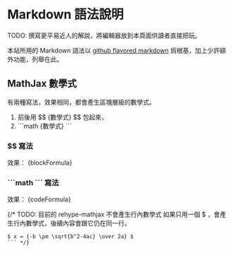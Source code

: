 
# Markdown 語法說明

TODO: 撰寫更平易近人的解說，將編輯器放到本頁面供讀者直接把玩。

本站所用的 Markdown 語法以 [github flavored markdown](https://github.github.com/gfm/) 爲根基，加上少許額外功能，列舉在此。

## MathJax 數學式

有兩種寫法，效果相同，都會產生區塊層級的數學式。

1. 前後用 \$$ \{數學式\} $$ 包起來，
2. \```math \{數學式\} ```


### $$ 寫法
<PlainCode text={blockFormula} />
效果：
<MyMarkdown>{blockFormula}</MyMarkdown>

### \```math ``` 寫法
<PlainCode text={codeFormula} />
效果：
<MyMarkdown>{codeFormula}</MyMarkdown>

{/* 
TODO: 目前的 rehype-mathjax 不會產生行內數學式
如果只用一個 $ ，會產生行內數學式，後續內容會跟它仍在同一行。
```
$ x = {-b \pm \sqrt{b^2-4ac} \over 2a} $
``` */}


